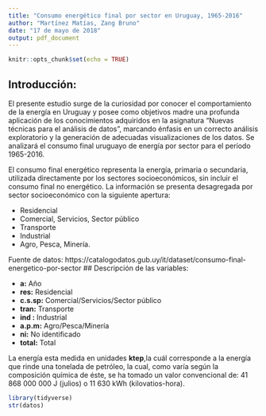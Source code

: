 ```yaml
---
title: "Consumo energético final por sector en Uruguay, 1965-2016"
author: "Martínez Matías, Zang Bruno"
date: "17 de mayo de 2018"
output: pdf_document
---
```


```r
knitr::opts_chunk$set(echo = TRUE)
```

## Introducción:

El presente estudio surge de la curiosidad por conocer el comportamiento de la energía en Uruguay y posee como objetivos madre una profunda aplicación de los conocimientos adquiridos en la asignatura "Nuevas técnicas para el análisis de datos", marcando énfasis en un correcto análisis exploratorio y la generación de adecuadas visualizaciones de los datos.
Se analizará  el consumo final uruguayo de energía por sector para el período 1965-2016.


El consumo final energético representa la energía, primaria o secundaria, utilizada directamente por los sectores socioeconómicos, sin incluir el consumo final no energético. La información se presenta desagregada por sector socioeconómico con la siguiente apertura:

- Residencial
- Comercial, Servicios, Sector público
- Transporte
- Industrial
- Agro, Pesca, Minería.


Fuente de datos: https://catalogodatos.gub.uy/it/dataset/consumo-final-energetico-por-sector
## Descripción de las variables:

- **a:** Año 
- **res:** Residencial
- **c.s.sp:** Comercial/Servicios/Sector público
- **tran:** Transporte
- **ind :** Industrial
- **a.p.m:** Agro/Pesca/Minería
- **ni:** No identificado
- **total:** Total

La energía esta medida en unidades **ktep**,la cuál corresponde a la energía que rinde una tonelada de petróleo, la cual, como varía según la composición química de éste, se ha tomado un valor convencional de: 41 868 000 000 J (julios)  o 11 630 kWh (kilovatios-hora). 

```r
library(tidyverse)
str(datos)
```

